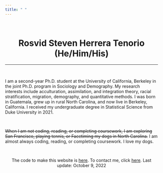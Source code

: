 ```yaml
---
title: " "
---
```


<br>

<center>
# Rosvid Steven Herrera Tenorio (He/Him/His)
</center>

***

<br>

I am a second-year Ph.D. student at the University of California, Berkeley in the joint Ph.D. program in Sociology and Demography. My research interests include acculturation, assimilation, and integration theory, racial stratification, migration, demography, and quantitative methods. I was born in Guatemala, grew up in rural North Carolina, and now live in Berkeley, California. I received my undergraduate degree in Statistical Science from Duke University in 2021.

<br>

~~When I am not coding, reading, or completing coursework, I am exploring San Francisco, playing tennis, or Facetiming my dogs in North Carolina.~~ I am almost always coding, reading, or completing coursework. I love my dogs. 


<br>

<center>
The code to make this website is [here](https://github.com/stevenherrera24/stevenherrera24.github.io). To contact me, click [here](https://stevenherreratenorio.com/contact.html). Last update: October 9, 2022
</center>
